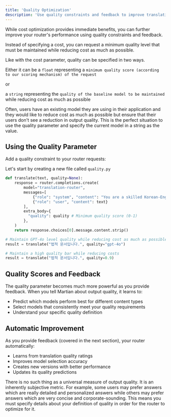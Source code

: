 ```yaml
---
title: 'Quality Optimization'
description: 'Use quality constraints and feedback to improve translations'
---
```


While cost optimization provides immediate benefits, you can further improve your router's performance using quality constraints and feedback.

Instead of specifying a cost, you can request a minimum quality level that must be maintained while reducing cost as much as possible.

Like with the cost parameter, quality can be specified in two ways.

Either it can be a 
`float` representing a `minimum quality score (according to our scoring mechanism) of the request` 

or 

a `string` representing the `quality of the baseline model to be maintained` while reducing cost as much as possible

Often, users have an existing model they are using in their application and they would like to reduce cost as much as possible but ensure that their users don't see a reduction in output quality. This is the perfect situation to use the quality parameter and specify the current model in a string as the value.


## Using the Quality Parameter
Add a quality constraint to your router requests:

Let's start by creating a new file called `quality.py`

```python quality.py
def translate(text, quality=None):    
    response = router.completions.create(
        model="translation-router",
        messages=[
            {"role": "system", "content": "You are a skilled Korean-English translator."},
            {"role": "user", "content": text}
        ],
        extra_body={
          "quality": quality # Minimum quality score (0-1)
        },
    )
    return response.choices[0].message.content.strip()

# Maintain GPT-4o level quality while reducing cost as much as possible
result = translate("법적 문서입니다.", quality="gpt-4o")

# Maintain a high quality bar while reducing costs
result = translate("법적 문서입니다.", quality=0.9)
```

## Quality Scores and Feedback
The quality parameter becomes much more powerful as you provide feedback. When you tell Martian about output quality, it learns to:
- Predict which models perform best for different content types
- Select models that consistently meet your quality requirements
- Understand your specific quality definition

## Automatic Improvement
As you provide feedback (covered in the next section), your router automatically:
- Learns from translation quality ratings
- Improves model selection accuracy
- Creates new versions with better performance
- Updates its quality predictions

<Note>
There is no such thing as a universal measure of output quality. It is an inherently subjective metric. For example, some users may prefer answers which are really detailed and personalized answers while others may prefer answers which are very concise and corporate-sounding. This means you must specify details about your definition of quality in order for the router to optimize for it.
</Note>